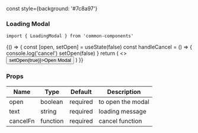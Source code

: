 const style={background: '#7c8a97'}

<Meta title="MDX|Loading Modal" component={LoadingModal} />

### Loading Modal


```
import { LoadingModal } from 'common-components'
```

<Preview>
  <Story name="default">
    {() => {
      const [open, setOpen] = useState(false)
      const handleCancel = () => {
        console.log('cancel')
        setOpen(false)
      }
      return (
        <>
          <Button style={style} onClick={() => setOpen(true)}>Open Modal</Button>
          <LoadingModal
            open={open}
            text={'One moment. We’re removing the campaign…'}
            cancelFn={handleCancel}
          />
        </>
      )
    }}
  </Story>
</Preview>

### Props

| Name     | Type     | Default  | Description       |
| -------- | -------- | -------- | ----------------- |
| open     | boolean  | required | to open the modal |
| text     | string   | required | loading message   |
| cancelFn | function | required | cancel function   |

